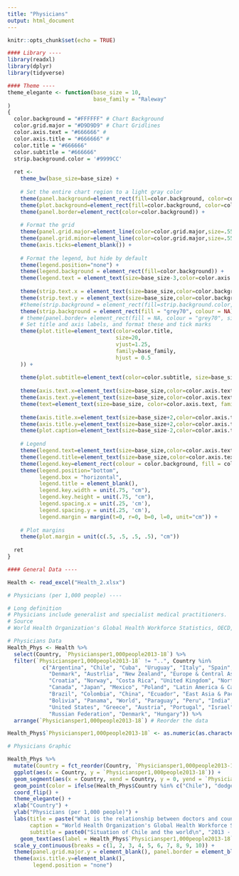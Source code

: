 ```yaml
---
title: "Physicians"
output: html_document
---
```


```r

knitr::opts_chunk$set(echo = TRUE)

```

```r

#### Library ----
library(readxl)
library(dplyr)
library(tidyverse)

```

```r

#### Theme ----
theme_elegante <- function(base_size = 10,
                           base_family = "Raleway"
)
{
  color.background = "#FFFFFF" # Chart Background
  color.grid.major = "#D9D9D9" # Chart Gridlines
  color.axis.text = "#666666" # 
  color.axis.title = "#666666" # 
  color.title = "#666666"
  color.subtitle = "#666666"
  strip.background.color = '#9999CC'
  
  ret <-
    theme_bw(base_size=base_size) +
    
    # Set the entire chart region to a light gray color
    theme(panel.background=element_rect(fill=color.background, color=color.background)) +
    theme(plot.background=element_rect(fill=color.background, color=color.background)) +
    theme(panel.border=element_rect(color=color.background)) +
    
    # Format the grid
    theme(panel.grid.major=element_line(color=color.grid.major,size=.55, linetype="dotted")) +
    theme(panel.grid.minor=element_line(color=color.grid.major,size=.55, linetype="dotted")) +
    theme(axis.ticks=element_blank()) +
    
    # Format the legend, but hide by default
    theme(legend.position="none") +
    theme(legend.background = element_rect(fill=color.background)) +
    theme(legend.text = element_text(size=base_size-3,color=color.axis.title, family = base_family)) +
    
    theme(strip.text.x = element_text(size=base_size,color=color.background, family = base_family)) +
    theme(strip.text.y = element_text(size=base_size,color=color.background, family = base_family)) +
    #theme(strip.background = element_rect(fill=strip.background.color, linetype="blank")) +
    theme(strip.background = element_rect(fill = "grey70", colour = NA)) +
    # theme(panel.border= element_rect(fill = NA, colour = "grey70", size = rel(1)))+
    # Set title and axis labels, and format these and tick marks
    theme(plot.title=element_text(color=color.title, 
                                  size=20, 
                                  vjust=1.25, 
                                  family=base_family, 
                                  hjust = 0.5
    )) +
    
    theme(plot.subtitle=element_text(color=color.subtitle, size=base_size+2, family = base_family,  hjust = 0.5))  +
    
    theme(axis.text.x=element_text(size=base_size,color=color.axis.text, family = base_family)) +
    theme(axis.text.y=element_text(size=base_size,color=color.axis.text, family = base_family)) +
    theme(text=element_text(size=base_size, color=color.axis.text, family = base_family)) +
    
    theme(axis.title.x=element_text(size=base_size+2,color=color.axis.title, vjust=0, family = base_family)) +
    theme(axis.title.y=element_text(size=base_size+2,color=color.axis.title, vjust=1.25, family = base_family)) +
    theme(plot.caption=element_text(size=base_size-2,color=color.axis.title, vjust=1.25, family = base_family)) +
    
    # Legend  
    theme(legend.text=element_text(size=base_size,color=color.axis.text, family = base_family)) +
    theme(legend.title=element_text(size=base_size,color=color.axis.text, family = base_family)) +
    theme(legend.key=element_rect(colour = color.background, fill = color.background)) +
    theme(legend.position="bottom", 
          legend.box = "horizontal", 
          legend.title = element_blank(),
          legend.key.width = unit(.75, "cm"),
          legend.key.height = unit(.75, "cm"),
          legend.spacing.x = unit(.25, 'cm'),
          legend.spacing.y = unit(.25, 'cm'),
          legend.margin = margin(t=0, r=0, b=0, l=0, unit="cm")) +
    
    # Plot margins
    theme(plot.margin = unit(c(.5, .5, .5, .5), "cm"))
  
  ret
}

```

```r

#### General Data ----

Health <- read_excel("Health_2.xlsx")

```

```r

# Physicians (per 1,000 people) ----

# Long definition
# Physicians include generalist and specialist medical practitioners.
# Source
# World Health Organization's Global Health Workforce Statistics, OECD, supplemented by country data.

# Physicians Data
Health_Phys <- Health %>%
  select(Country, `Physiciansper1,000people2013-18`) %>%
  filter(`Physiciansper1,000people2013-18` != "..", Country %in%
           c("Argentina", "Chile", "Cuba", "Uruguay", "Italy", "Spain", "Finland",
             "Denmark", "Austrlia", "New Zealand", "Europe & Central Asia", "Belgium",
             "Croatia", "Norway", "Costa Rica", "United Kingdom", "North America",
             "Canada", "Japan", "Mexico", "Poland", "Latin America & Caribbean",
             "Brazil", "Colombia", "China", "Ecuador", "East Asia & Pacific",
             "Bolivia", "Panama", "World", "Paraguay", "Peru", "India", "Venezuela, RB",
             "United States", "Greece", "Austria", "Portugal", "Israel", "Germany",
             "Russian Federation", "Denmark", "Hungary")) %>%
  arrange(`Physiciansper1,000people2013-18`) # Reorder the data

Health_Phys$`Physiciansper1,000people2013-18` <- as.numeric(as.character(Health_Phys$`Physiciansper1,000people2013-18`)) #Transform column character to numeric

# Physicians Graphic

Health_Phys %>%
  mutate(Country = fct_reorder(Country, `Physiciansper1,000people2013-18`)) %>%
  ggplot(aes(x = Country, y = `Physiciansper1,000people2013-18`)) +
  geom_segment(aes(x = Country, xend = Country, y = 0, yend = `Physiciansper1,000people2013-18`), color = ifelse(Health_Phys$Country %in% c("Chile"), "dodgerblue3", "gray58"), size = ifelse(Health_Phys$Country %in% c("Chile"), 1.5, 0.8)) +
  geom_point(color = ifelse(Health_Phys$Country %in% c("Chile"), "dodgerblue3", "gray58"), size = ifelse(Health_Phys$Country %in% c("Chile"), 4.2, 2.5)) +
  coord_flip() +
  theme_elegante() +
  xlab("Country") +
  ylab("Physicians (per 1,000 people)") +
  labs(title = paste("What is the relationship between doctors and countries worldwide?"), 
       caption = "World Health Organization's Global Health Workforce Statistics, OECD, supplemented by country data.",
       subtitle = paste0("Situation of Chile and the world\n", "2013 - 2018" )) +
    geom_text(aes(label = Health_Phys$`Physiciansper1,000people2013-18`), hjust = -.8, nudge_x = 0, color = "gray46", size = 3.5) +
  scale_y_continuous(breaks = c(1, 2, 3, 4, 5, 6, 7, 8, 9, 10)) +
  theme(panel.grid.major.y = element_blank(), panel.border = element_blank(), axis.ticks.y = element_blank()) +
  theme(axis.title.y=element_blank(),
        legend.position = "none")

```
